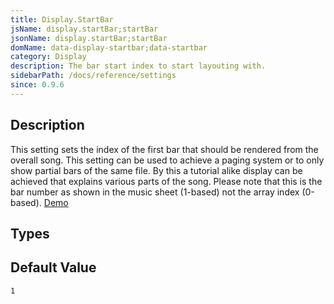 ```yaml
---
title: Display.StartBar
jsName: display.startBar;startBar
jsonName: display.startBar;startBar
domName: data-display-startbar;data-startbar
category: Display
description: The bar start index to start layouting with.
sidebarPath: /docs/reference/settings
since: 0.9.6
---
```




## Description

This setting sets the index of the first bar that should be rendered from the overall song. This setting can be used to 
achieve a paging system or to only show partial bars of the same file. By this a tutorial alike display can be achieved
that explains various parts of the song. Please note that this is the bar number as shown in the music sheet (1-based) not the array index (0-based).
[Demo](/docs/showcase/layouts#page-layout-range)

<PropertyDescription metadata={metadata} />

## Types

<TypeTable>
    <TypeRow name="int" type="all" />
</TypeTable>

## Default Value

`1`